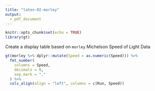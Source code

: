 ```yaml
---
title: "latex-02-morley"
output: 
  - pdf_document
---
```

  
```r
knitr::opts_chunk$set(echo = TRUE)
library(gt)
```

Create a display table based on `morley` Michelson Speed of Light Data

```r
gt(morley %>% dplyr::mutate(Speed = as.numeric(Speed))) %>%
  fmt_number(
    columns = Speed,
    decimals = 0,
    sep_mark = ","
  ) %>%
  cols_align(align = "left", columns = c(Run, Speed))
```
